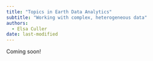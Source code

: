 ```yaml
---
title: "Topics in Earth Data Analytics"
subtitle: "Working with complex, heterogeneous data"
authors:
  - Elsa Culler
date: last-modified
---
```


Coming soon!